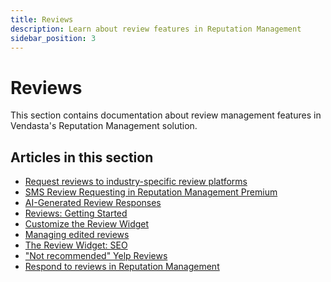 ```yaml
---
title: Reviews
description: Learn about review features in Reputation Management
sidebar_position: 3
---
```


# Reviews

This section contains documentation about review management features in Vendasta's Reputation Management solution.

## Articles in this section

- [Request reviews to industry-specific review platforms](/vendasta-products/reputation-management/reviews/request-reviews-to-industry-specific-review-platforms)
- [SMS Review Requesting in Reputation Management Premium](/vendasta-products/reputation-management/reviews/sms-review-requesting)
- [AI-Generated Review Responses](/vendasta-products/reputation-management/reviews/ai-generated-review-responses)
- [Reviews: Getting Started](/vendasta-products/reputation-management/reviews/getting-started)
- [Customize the Review Widget](/vendasta-products/reputation-management/reviews/customize-the-review-widget)
- [Managing edited reviews](/vendasta-products/reputation-management/reviews/managing-edited-reviews)
- [The Review Widget: SEO](/vendasta-products/reputation-management/reviews/the-review-widget-seo)
- ["Not recommended" Yelp Reviews](/vendasta-products/reputation-management/reviews/not-recommended-yelp-reviews)
- [Respond to reviews in Reputation Management](/vendasta-products/reputation-management/reviews/respond-to-reviews)